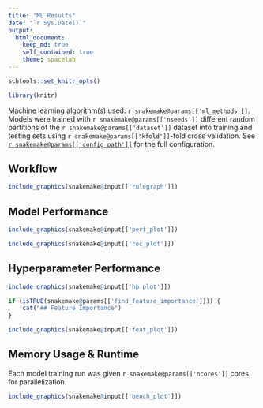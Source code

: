 ```yaml
---
title: "ML Results"
date: "`r Sys.Date()`"
output:
  html_document:
    keep_md: true
    self_contained: true
    theme: spacelab
---
```


```r
schtools::set_knitr_opts()
```

```r
library(knitr)
```

Machine learning algorithm(s) used: `r snakemake@params[['ml_methods']]`.
Models were trained with `r snakemake@params[['nseeds']]` different random
partitions of the `r snakemake@params[['dataset']]` dataset into training and
testing sets using `r snakemake@params[['kfold']]`-fold cross validation.
See [`r snakemake@params[['config_path']]`](`r snakemake@params[['config_path']]`) 
for the full configuration.

## Workflow

```r
include_graphics(snakemake@input[['rulegraph']])
```

## Model Performance

```r
include_graphics(snakemake@input[['perf_plot']])
```

```r
include_graphics(snakemake@input[['roc_plot']])
```

## Hyperparameter Performance

```r
include_graphics(snakemake@input[['hp_plot']])
```

```r
if (isTRUE(snakemake@params[['find_feature_importance']])) { 
    cat("## Feature Importance") 
}
```

```r
include_graphics(snakemake@input[['feat_plot']])
```

## Memory Usage & Runtime

Each model training run was given `r snakemake@params[['ncores']]` cores
for parallelization.

```r
include_graphics(snakemake@input[['bench_plot']])
```
